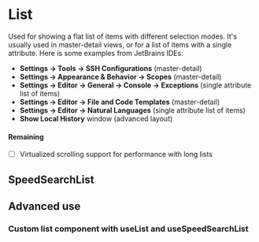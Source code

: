 ---
---


# List

Used for showing a flat list of items with different selection modes. It's usually used in master-detail views, or for
a list of items with a single attribute. Here is some examples from JetBrains IDEs:

- **Settings -> Tools -> SSH Configurations** (master-detail)
- **Settings -> Appearance & Behavior -> Scopes** (master-detail)
- **Settings -> Editor -> General -> Console -> Exceptions** (single attribute list of items)
- **Settings -> Editor -> File and Code Templates** (master-detail)
- **Settings -> Editor -> Natural Languages** (single attribute list of items)
- **Show Local History** window (advanced layout)

#### Remaining

- [ ] Virtualized scrolling support for performance with long lists

<ExampleContext>
  <Default />
</ExampleContext>

## SpeedSearchList

## Advanced use

### Custom list component with useList and useSpeedSearchList

